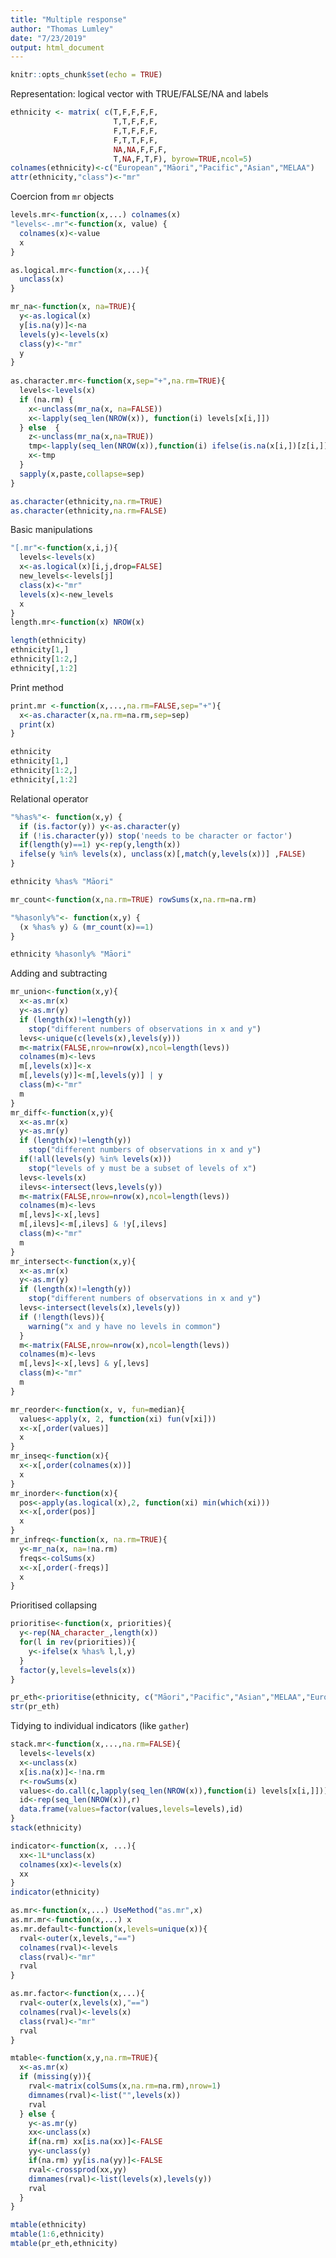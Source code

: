 ```yaml
---
title: "Multiple response"
author: "Thomas Lumley"
date: "7/23/2019"
output: html_document
---
```


```r
knitr::opts_chunk$set(echo = TRUE)
```


Representation: logical vector with TRUE/FALSE/NA and labels

```r
ethnicity <- matrix( c(T,F,F,F,F,
                       T,T,F,F,F,
                       F,T,F,F,F,
                       F,T,T,F,F,
                       NA,NA,F,F,F,
                       T,NA,F,T,F), byrow=TRUE,ncol=5)
colnames(ethnicity)<-c("European","Māori","Pacific","Asian","MELAA")
attr(ethnicity,"class")<-"mr"
```


Coercion from `mr` objects 

```r

levels.mr<-function(x,...) colnames(x)
"levels<-.mr"<-function(x, value) {
  colnames(x)<-value
  x
}

as.logical.mr<-function(x,...){
  unclass(x)
}

mr_na<-function(x, na=TRUE){
  y<-as.logical(x)
  y[is.na(y)]<-na
  levels(y)<-levels(x)
  class(y)<-"mr"
  y
}
    
as.character.mr<-function(x,sep="+",na.rm=TRUE){
  levels<-levels(x)
  if (na.rm) {
    x<-unclass(mr_na(x, na=FALSE))
    x<-lapply(seq_len(NROW(x)), function(i) levels[x[i,]])
  } else  {
    z<-unclass(mr_na(x,na=TRUE))
    tmp<-lapply(seq_len(NROW(x)),function(i) ifelse(is.na(x[i,])[z[i,]], paste0("?",levels[z[i,]]), levels[z[i,]]))
    x<-tmp
  }
  sapply(x,paste,collapse=sep)
}

as.character(ethnicity,na.rm=TRUE)
as.character(ethnicity,na.rm=FALSE)
```

Basic manipulations

```r
"[.mr"<-function(x,i,j){
  levels<-levels(x)
  x<-as.logical(x)[i,j,drop=FALSE]
  new_levels<-levels[j]
  class(x)<-"mr"
  levels(x)<-new_levels
  x
}
length.mr<-function(x) NROW(x)

length(ethnicity)
ethnicity[1,]
ethnicity[1:2,]
ethnicity[,1:2]
```


Print method
```r
print.mr <-function(x,...,na.rm=FALSE,sep="+"){
  x<-as.character(x,na.rm=na.rm,sep=sep)
  print(x)
}

ethnicity
ethnicity[1,]
ethnicity[1:2,]
ethnicity[,1:2]
```

Relational operator
```r
"%has%"<- function(x,y) {
  if (is.factor(y)) y<-as.character(y)
  if (!is.character(y)) stop('needs to be character or factor')
  if(length(y)==1) y<-rep(y,length(x))
  ifelse(y %in% levels(x), unclass(x)[,match(y,levels(x))] ,FALSE)
}

ethnicity %has% "Māori"

mr_count<-function(x,na.rm=TRUE) rowSums(x,na.rm=na.rm)

"%hasonly%"<- function(x,y) {
  (x %has% y) & (mr_count(x)==1)
}

ethnicity %hasonly% "Māori"
```

Adding and subtracting
```r
mr_union<-function(x,y){
  x<-as.mr(x)
  y<-as.mr(y)
  if (length(x)!=length(y)) 
    stop("different numbers of observations in x and y")
  levs<-unique(c(levels(x),levels(y)))
  m<-matrix(FALSE,nrow=nrow(x),ncol=length(levs))
  colnames(m)<-levs
  m[,levels(x)]<-x
  m[,levels(y)]<-m[,levels(y)] | y
  class(m)<-"mr"
  m
}
mr_diff<-function(x,y){
  x<-as.mr(x)
  y<-as.mr(y)
  if (length(x)!=length(y)) 
    stop("different numbers of observations in x and y")
  if(!all(levels(y) %in% levels(x)))
    stop("levels of y must be a subset of levels of x")
  levs<-levels(x)
  ilevs<-intersect(levs,levels(y))
  m<-matrix(FALSE,nrow=nrow(x),ncol=length(levs))
  colnames(m)<-levs
  m[,levs]<-x[,levs]
  m[,ilevs]<-m[,ilevs] & !y[,ilevs]
  class(m)<-"mr"
  m
}
mr_intersect<-function(x,y){
  x<-as.mr(x)
  y<-as.mr(y)
  if (length(x)!=length(y)) 
    stop("different numbers of observations in x and y")
  levs<-intersect(levels(x),levels(y))
  if (!length(levs)){
    warning("x and y have no levels in common")
  }
  m<-matrix(FALSE,nrow=nrow(x),ncol=length(levs))
  colnames(m)<-levs
  m[,levs]<-x[,levs] & y[,levs]
  class(m)<-"mr"
  m
}
```



```r
mr_reorder<-function(x, v, fun=median){
  values<-apply(x, 2, function(xi) fun(v[xi]))
  x<-x[,order(values)]
  x
}
mr_inseq<-function(x){
  x<-x[,order(colnames(x))]
  x
}
mr_inorder<-function(x){
  pos<-apply(as.logical(x),2, function(xi) min(which(xi)))
  x<-x[,order(pos)]
  x
}
mr_infreq<-function(x, na.rm=TRUE){
  y<-mr_na(x, na=!na.rm)
  freqs<-colSums(x)  
  x<-x[,order(-freqs)]
  x
}
```


Prioritised collapsing
```r
prioritise<-function(x, priorities){
  y<-rep(NA_character_,length(x))
  for(l in rev(priorities)){
    y<-ifelse(x %has% l,l,y)
  }
  factor(y,levels=levels(x))
}

pr_eth<-prioritise(ethnicity, c("Māori","Pacific","Asian","MELAA","European"))
str(pr_eth)
```


Tidying to individual indicators (like `gather`)

```r
stack.mr<-function(x,...,na.rm=FALSE){
  levels<-levels(x)
  x<-unclass(x)
  x[is.na(x)]<-!na.rm
  r<-rowSums(x)
  values<-do.call(c,lapply(seq_len(NROW(x)),function(i) levels[x[i,]]))
  id<-rep(seq_len(NROW(x)),r)
  data.frame(values=factor(values,levels=levels),id)
}
stack(ethnicity)
```

```r
indicator<-function(x, ...){
  xx<-1L*unclass(x)
  colnames(xx)<-levels(x)
  xx
}
indicator(ethnicity)
```


```r

as.mr<-function(x,...) UseMethod("as.mr",x)
as.mr.mr<-function(x,...) x
as.mr.default<-function(x,levels=unique(x)){
  rval<-outer(x,levels,"==")
  colnames(rval)<-levels
  class(rval)<-"mr"
  rval
}

as.mr.factor<-function(x,...){
  rval<-outer(x,levels(x),"==")
  colnames(rval)<-levels(x)
  class(rval)<-"mr"
  rval
}

mtable<-function(x,y,na.rm=TRUE){
  x<-as.mr(x)
  if (missing(y)){
    rval<-matrix(colSums(x,na.rm=na.rm),nrow=1)
    dimnames(rval)<-list("",levels(x))
    rval
  } else {
    y<-as.mr(y)
    xx<-unclass(x)
    if(na.rm) xx[is.na(xx)]<-FALSE
    yy<-unclass(y)
    if(na.rm) yy[is.na(yy)]<-FALSE
    rval<-crossprod(xx,yy)
    dimnames(rval)<-list(levels(x),levels(y))
    rval
  }
}

mtable(ethnicity)
mtable(1:6,ethnicity)
mtable(pr_eth,ethnicity)
```


